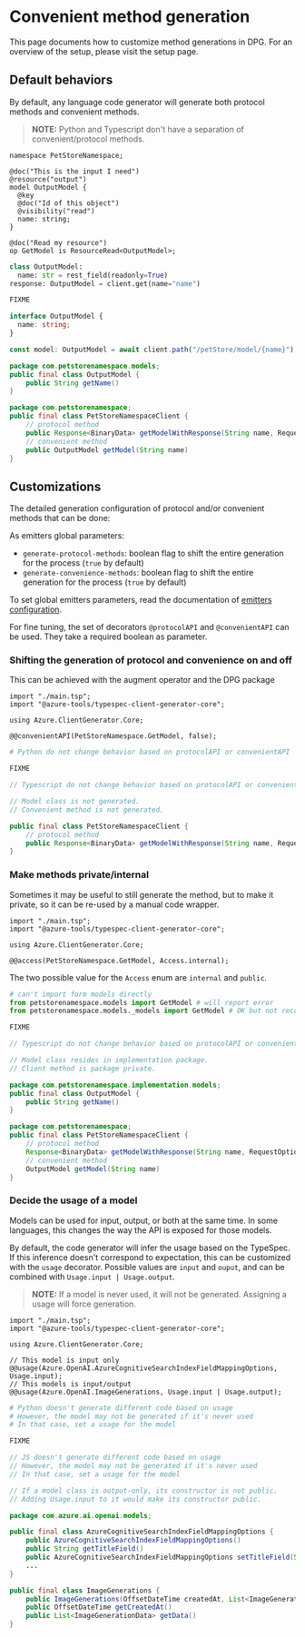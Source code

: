 
# Convenient method generation

This page documents how to customize method generations in DPG. For an overview of the setup, please visit the setup page.

## Default behaviors

By default, any language code generator will generate both protocol methods and convenient methods.

> **NOTE:** Python and Typescript don't have a separation of convenient/protocol methods.

<Tabs>
<TabItem value="typespec" label="TypeSpec" default>

```typespec
namespace PetStoreNamespace;

@doc("This is the input I need")
@resource("output")
model OutputModel {
  @key
  @doc("Id of this object")
  @visibility("read")
  name: string;
}

@doc("Read my resource")
op GetModel is ResourceRead<OutputModel>;
```

</TabItem>

<TabItem value="python" label="Python">

```python
class OutputModel:
  name: str = rest_field(readonly=True)
response: OutputModel = client.get(name="name")
```

</TabItem>
<TabItem value="csharp" label="CSharp" >

```csharp
FIXME
```

</TabItem>
<TabItem value="typescript" label="Typescript" >

```typescript
interface OutputModel {
  name: string;
}

const model: OutputModel = await client.path("/petStore/model/{name}").get();
```

</TabItem>
<TabItem value="java" label="Java" >

```java
package com.petstorenamespace.models;
public final class OutputModel {
    public String getName()
}

package com.petstorenamespace;
public final class PetStoreNamespaceClient {
    // protocol method
    public Response<BinaryData> getModelWithResponse(String name, RequestOptions requestOptions)
    // convenient method
    public OutputModel getModel(String name)
}
```

</TabItem>
</Tabs>

## Customizations

The detailed generation configuration of protocol and/or convenient methods that can be done:

As emitters global parameters:

- `generate-protocol-methods`: boolean flag to shift the entire generation for the process (`true` by default)
- `generate-convenience-methods`: boolean flag to shift the entire generation for the process (`true` by default)

To set global emitters parameters, read the documentation of [emitters configuration](https://microsoft.github.io/typespec/introduction/configuration#configuration-file).

For fine tuning, the set of decorators `@protocolAPI` and `@convenientAPI` can be used. They take a required boolean as parameter.

### Shifting the generation of protocol and convenience on and off

This can be achieved with the augment operator and the DPG package

<Tabs>
<TabItem value="typespec" label="TypeSpec" default>

```typespec
import "./main.tsp";
import "@azure-tools/typespec-client-generator-core";

using Azure.ClientGenerator.Core;

@@convenientAPI(PetStoreNamespace.GetModel, false);
```

</TabItem>
<TabItem value="python" label="Python">

```python
# Python do not change behavior based on protocolAPI or convenientAPI
```

</TabItem>
<TabItem value="csharp" label="CSharp" >

```c#
FIXME
```

</TabItem>
<TabItem value="typescript" label="Typescript" >

```typescript
// Typescript do not change behavior based on protocolAPI or convenientAPI
```

</TabItem>
<TabItem value="java" label="Java" >

```java
// Model class is not generated.
// Convenient method is not generated.

public final class PetStoreNamespaceClient {
    // protocol method
    public Response<BinaryData> getModelWithResponse(String name, RequestOptions requestOptions)
}
```

</TabItem>
</Tabs>

### Make methods private/internal

Sometimes it may be useful to still generate the method, but to make it private, so it can be re-used by a manual code wrapper.

<Tabs>
<TabItem value="typespec" label="TypeSpec" default>

```typespec
import "./main.tsp";
import "@azure-tools/typespec-client-generator-core";

using Azure.ClientGenerator.Core;

@@access(PetStoreNamespace.GetModel, Access.internal);
```

The two possible value for the `Access` enum are `internal` and `public`.

</TabItem>
<TabItem value="python" label="Python">

```python
# can't import form models directly
from petstorenamespace.models import GetModel # will report error
from petstorenamespace.models._models import GetModel # OK but not recommended in Python
```

</TabItem>
<TabItem value="csharp" label="CSharp" >

```csharp
FIXME
```

</TabItem>
<TabItem value="typescript" label="Typescript" >

```typescript
// Typescript do not change behavior based on protocolAPI or convenientAPI
```

</TabItem>
<TabItem value="java" label="Java" >

```java
// Model class resides in implementation package.
// Client method is package private.

package com.petstorenamespace.implementation.models;
public final class OutputModel {
    public String getName()
}

package com.petstorenamespace;
public final class PetStoreNamespaceClient {
    // protocol method
    Response<BinaryData> getModelWithResponse(String name, RequestOptions requestOptions)
    // convenient method
    OutputModel getModel(String name)
}
```

</TabItem>
</Tabs>

### Decide the usage of a model

Models can be used for input, output, or both at the same time. In some languages, this
changes the way the API is exposed for those models.

By default, the code generator will infer the usage based on the TypeSpec. If this inference doesn't
correspond to expectation, this can be customized with the `usage` decorator. Possible values are
`input` and `ouput`, and can be combined with `Usage.input | Usage.output`.

> **NOTE:** If a model is never used, it will not be generated. Assigning a usage will force generation.

<Tabs>
<TabItem value="typespec" label="TypeSpec" default>

```typespec
import "./main.tsp";
import "@azure-tools/typespec-client-generator-core";

using Azure.ClientGenerator.Core;

// This model is input only
@@usage(Azure.OpenAI.AzureCognitiveSearchIndexFieldMappingOptions, Usage.input);
// This models is input/output
@@usage(Azure.OpenAI.ImageGenerations, Usage.input | Usage.output);
```

</TabItem>
<TabItem value="python" label="Python">

```python
# Python doesn't generate different code based on usage
# However, the model may not be generated if it's never used
# In that case, set a usage for the model
```

</TabItem>
<TabItem value="csharp" label="CSharp" >

```csharp
FIXME
```

</TabItem>
<TabItem value="typescript" label="Typescript" >

```typescript
// JS doesn't generate different code based on usage
// However, the model may not be generated if it's never used
// In that case, set a usage for the model
```

</TabItem>
<TabItem value="java" label="Java" >

```java
// If a model class is output-only, its constructor is not public.
// Adding Usage.input to it would make its constructor public.

package com.azure.ai.openai.models;

public final class AzureCognitiveSearchIndexFieldMappingOptions {
    public AzureCognitiveSearchIndexFieldMappingOptions()
    public String getTitleField()
    public AzureCognitiveSearchIndexFieldMappingOptions setTitleField(String titleField)
    ...
}

public final class ImageGenerations {
    public ImageGenerations(OffsetDateTime createdAt, List<ImageGenerationData> data)
    public OffsetDateTime getCreatedAt()
    public List<ImageGenerationData> getData()
}
```

</TabItem>
</Tabs>
